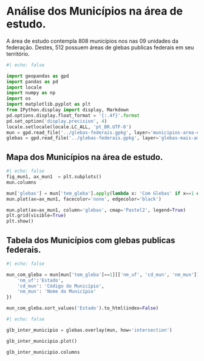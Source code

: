 # Análise dos Municípios na área de estudo.

:::{.text-justify}
A área de estudo contempla 808 municípios nos nas 09 unidades da federação. Destes, 512 possuem áreas de glebas publicas federais em seu território.

:::


```python
#| echo: false

import geopandas as gpd
import pandas as pd
import locale
import numpy as np
import os
import matplotlib.pyplot as plt
from IPython.display import display, Markdown
pd.options.display.float_format = '{:.4f}'.format
pd.set_option('display.precision', 4)
locale.setlocale(locale.LC_ALL, 'pt_BR.UTF-8')
mun = gpd.read_file('../glebas-federais.gpkg', layer='municipios-area-estudo')
glebas = gpd.read_file('../glebas-federais.gpkg', layer='glebas-mais-amazonia')
```

## Mapa dos Municípios na área de estudo.

```python
#| echo: false
fig_mun1, ax_mun1  = plt.subplots()
mun.columns

mun['glebas'] = mun['tem_gleba'].apply(lambda x: 'Com Glebas' if x==1 else 'Sem Glebas')
mun.plot(ax=ax_mun1, facecolor='none', edgecolor='black')

mun.plot(ax=ax_mun1, column='glebas', cmap='Pastel2', legend=True)
plt.grid(visible=True)
plt.show()
```

## Tabela dos Municípios com glebas publicas federais.

:::{.table-center}
```python
#| echo: false

mun_com_gleba = mun[mun['tem_gleba']==1][['nm_uf', 'cd_mun', 'nm_mun']].rename(columns={
    'nm_uf':'Estado',
    'cd_mun': 'Código do Município',
    'nm_mun': 'Nome do Município'
})

mun_com_gleba.sort_values('Estado').to_html(index=False)
```
:::


```python
#| echo: false

glb_inter_municipio = glebas.overlay(mun, how='intersection')

glb_inter_municipio.plot()

```


```python
glb_inter_municipio.columns

```